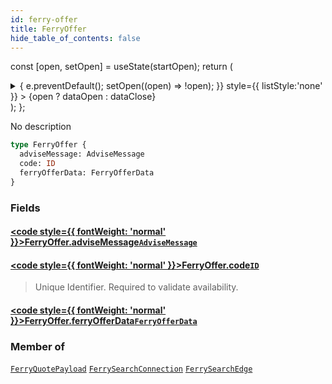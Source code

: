```yaml
---
id: ferry-offer
title: FerryOffer
hide_table_of_contents: false
---
```






const [open, setOpen] = useState(startOpen);
return (
<details {...(open ? { open: true } : {})} className="details" style={{ border:'none', boxShadow:'none', background:'var(--ifm-background-color)' }}>
<summary
onClick={(e) => {
e.preventDefault();
setOpen((open) => !open);
}}
style={{ listStyle:'none' }} >
{open ? dataOpen : dataClose}
</summary>
{open && children}
</details>
);
};

No description

```graphql
type FerryOffer {
  adviseMessage: AdviseMessage
  code: ID
  ferryOfferData: FerryOfferData
}
```

### Fields

#### [<code style={{ fontWeight: 'normal' }}>FerryOffer.<b>adviseMessage</b></code>](#)<Bullet />[`AdviseMessage`](/api/objects/advise-message) <Badge class="badge badge--secondary" text="object"/>

>

#### [<code style={{ fontWeight: 'normal' }}>FerryOffer.<b>code</b></code>](#)<Bullet />[`ID`](/api/scalars/id) <Badge class="badge badge--secondary" text="scalar"/>

> Unique Identifier. Required to validate availability.

#### [<code style={{ fontWeight: 'normal' }}>FerryOffer.<b>ferryOfferData</b></code>](#)<Bullet />[`FerryOfferData`](/api/objects/ferry-offer-data) <Badge class="badge badge--secondary" text="object"/>

>

### Member of

[`FerryQuotePayload`](/api/objects/ferry-quote-payload) <Badge class="badge badge--secondary" text="object"/><Bullet />[`FerrySearchConnection`](/api/objects/ferry-search-connection) <Badge class="badge badge--secondary" text="object"/><Bullet />[`FerrySearchEdge`](/api/objects/ferry-search-edge) <Badge class="badge badge--secondary" text="object"/>
